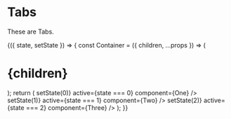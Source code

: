 

<Meta title="Components|Tabs" />

# Tabs

These are Tabs.

<Story name="Tabs">
  <StateContainer initialState={0}>
    {({ state, setState }) => {
      const Container = ({ children, ...props }) => (
        <Segment
          className="flex justify-center items-center"
          style={{ height: "90vh" }}
          {...props}
        >
          <h1>{children}</h1>
        </Segment>
      );
      return (
        <Tabs>
          <Tab
            title="Tab 1"
            onClick={() => setState(0)}
            active={state === 0}
            component={<Container>One</Container>}
          />
          <Tab
            title="Tab 2"
            onClick={() => setState(1)}
            active={state === 1}
            component={<Container>Two</Container>}
          />
          <Tab
            title="Tab 3"
            onClick={() => setState(2)}
            active={state === 2}
            component={<Container>Three</Container>}
          />
        </Tabs>
      );
    }}
  </StateContainer>
</Story>

<Props of={Tab} />
